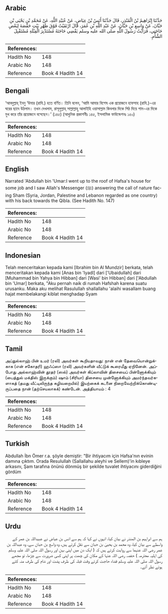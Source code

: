## Arabic


<div dir="rtl" lang="ar" style={{fontSize:'larger',backgroundColor:'#f8f9fa',padding:20}}>
حَدَّثَنَا إِبْرَاهِيمُ بْنُ الْمُنْذِرِ، قَالَ حَدَّثَنَا أَنَسُ بْنُ عِيَاضٍ، عَنْ عُبَيْدِ اللَّهِ، عَنْ مُحَمَّدِ بْنِ يَحْيَى بْنِ حَبَّانَ، عَنْ وَاسِعِ بْنِ حَبَّانَ، عَنْ عَبْدِ اللَّهِ بْنِ عُمَرَ، قَالَ ارْتَقَيْتُ فَوْقَ ظَهْرِ بَيْتِ حَفْصَةَ لِبَعْضِ حَاجَتِي، فَرَأَيْتُ رَسُولَ اللَّهِ صلى الله عليه وسلم يَقْضِي حَاجَتَهُ مُسْتَدْبِرَ الْقِبْلَةِ مُسْتَقْبِلَ الشَّأْمِ‏.‏
</div>
<div style={{backgroundColor:'#f8f9fa',padding:20, marginBottom: 10}}><table> <thead> <tr> <th>References:</th> <th></th> </tr> </thead> <tbody><tr><td>Hadith No</td><td>148</td></tr><tr><td>Arabic No</td><td>148</td></tr><tr><td>Reference</td><td>Book 4 Hadith 14</td></tr></tbody></table></div>

## Bengali


<div dir="ltr" lang="bn" style={{fontSize:'larger',backgroundColor:'#f8f9fa',padding:20}}>
‘আবদুল্লাহ্ ইবনু ‘উমার (রাযি.) হতে বর্ণিত। তিনি বলেন, ‘আমি আমার বিশেষ এক প্রয়োজনে হাফসাহ (রাযি.)-এর ঘরের ছাদে উঠলাম। তখন দেখলাম, রাসূলুল্লাহ্ সাল্লাল্লাহু আলাইহি ওয়াসাল্লাম কিবলার দিকে পিঠ দিয়ে শাম-এর দিকে মুখ করে তাঁর প্রয়োজনে বসেছেন।’ (১৪৫) (আধুনিক প্রকাশনীঃ ১৪৫, ইসলামিক ফাউন্ডেশনঃ ১৫০)
</div>
<div style={{backgroundColor:'#f8f9fa',padding:20, marginBottom: 10}}><table> <thead> <tr> <th>References:</th> <th></th> </tr> </thead> <tbody><tr><td>Hadith No</td><td>148</td></tr><tr><td>Arabic No</td><td>148</td></tr><tr><td>Reference</td><td>Book 4 Hadith 14</td></tr></tbody></table></div>

## English


<div dir="ltr" lang="en" style={{fontSize:'larger',backgroundColor:'#f8f9fa',padding:20}}>
Narrated 'Abdullah bin 'Umar:I went up to the roof of Hafsa's house for some job and I saw Allah's Messenger (ﷺ) answering the call of nature facing Sham (Syria, Jordan, Palestine and Lebanon regarded as one country) with his back towards the Qibla. (See Hadith No. 147)
</div>
<div style={{backgroundColor:'#f8f9fa',padding:20, marginBottom: 10}}><table> <thead> <tr> <th>References:</th> <th></th> </tr> </thead> <tbody><tr><td>Hadith No</td><td>148</td></tr><tr><td>Arabic No</td><td>148</td></tr><tr><td>Reference</td><td>Book 4 Hadith 14</td></tr></tbody></table></div>

## Indonesian


<div dir="ltr" lang="id" style={{fontSize:'larger',backgroundColor:'#f8f9fa',padding:20}}>
Telah menceritakan kepada kami [Ibrahim bin Al Mundzir] berkata, telah menceritakan kepada kami [Anas bin 'Iyadl] dari ['Ubaidullah] dari [Muhammad bin Yahya bin Hibban] dari [Wasi' bin Hibban] dari ['Abdullah bin 'Umar] berkata, "Aku pernah naik di rumah Hafshah karena suatu urusanku. Maka aku melihat Rasulullah shallallahu 'alaihi wasallam buang hajat membelakangi kiblat menghadap Syam
</div>
<div style={{backgroundColor:'#f8f9fa',padding:20, marginBottom: 10}}><table> <thead> <tr> <th>References:</th> <th></th> </tr> </thead> <tbody><tr><td>Hadith No</td><td>148</td></tr><tr><td>Arabic No</td><td>148</td></tr><tr><td>Reference</td><td>Book 4 Hadith 14</td></tr></tbody></table></div>

## Tamil


<div dir="ltr" lang="ta" style={{fontSize:'larger',backgroundColor:'#f8f9fa',padding:20}}>
அப்துல்லாஹ் பின் உமர் (ரலி) அவர்கள் கூறியதாவது: நான் என் தேவையொன்றுக்காக (என் சகோதரி) ஹஃப்ஸா (ரலி) அவர்களின் வீட்டுக் கூரைமீது ஏறினேன். அப்போது அல்லாஹ்வின் தூதர் (ஸல்) அவர்கள் கிப்லாவின் திசையைப் பின்னோக்கியும் (பைத்துல் மக்திஸ் இருக்கும்) ஷாம் (சிரியா) திசையை முன்னோக்கியும் அமர்ந்தவர்களாகத் (தமது வீட்டிலிருந்த கழிவறையில்) இயற்கைக் கடனை நிறைவேற்றிக்கொண்டிருப்பதை நான் (தற்செயலாகக்) கண்டேன். அத்தியாயம் : 4
</div>
<div style={{backgroundColor:'#f8f9fa',padding:20, marginBottom: 10}}><table> <thead> <tr> <th>References:</th> <th></th> </tr> </thead> <tbody><tr><td>Hadith No</td><td>148</td></tr><tr><td>Arabic No</td><td>148</td></tr><tr><td>Reference</td><td>Book 4 Hadith 14</td></tr></tbody></table></div>

## Turkish


<div dir="ltr" lang="tr" style={{fontSize:'larger',backgroundColor:'#f8f9fa',padding:20}}>
Abdullah İbn Ömer r.a. şöyle demiştir: "Bir ihtiyacım için Hafsa'nın evinin damına çıktım. Orada Resulullah (Sallallahu aleyhi ve Sellem)'in kıbleye arkasını, Şam tarafına önünü dönmüş bir şekilde tuvalet ihtiyacını giderdi­ğini gördüm
</div>
<div style={{backgroundColor:'#f8f9fa',padding:20, marginBottom: 10}}><table> <thead> <tr> <th>References:</th> <th></th> </tr> </thead> <tbody><tr><td>Hadith No</td><td>148</td></tr><tr><td>Arabic No</td><td>148</td></tr><tr><td>Reference</td><td>Book 4 Hadith 14</td></tr></tbody></table></div>

## Urdu


<div dir="rtl" lang="ur" style={{fontSize:'larger',backgroundColor:'#f8f9fa',padding:20}}>
ہم سے ابراہیم بن المنذر نے بیان کیا، انہوں نے کہا کہ ہم سے انس بن عیاض نے عبیداللہ بن عمر کے واسطے سے بیان کیا، وہ محمد بن یحییٰ بن حبان سے نقل کرتے ہیں، وہ واسع بن حبان سے، وہ عبداللہ بن عمر رضی اللہ عنہما سے روایت کرتے ہیں کہ ( ایک دن میں اپنی بہن اور رسول اللہ صلی اللہ علیہ وسلم کی اہلیہ محترمہ ) حفصہ رضی اللہ عنہا کے مکان کی چھت پر اپنی کسی ضرورت سے چڑھا، تو مجھے رسول اللہ صلی اللہ علیہ وسلم قضاء حاجت کرتے وقت قبلہ کی طرف پشت اور شام کی طرف منہ کئے ہوئے نظر آئے۔
</div>
<div style={{backgroundColor:'#f8f9fa',padding:20, marginBottom: 10}}><table> <thead> <tr> <th>References:</th> <th></th> </tr> </thead> <tbody><tr><td>Hadith No</td><td>148</td></tr><tr><td>Arabic No</td><td>148</td></tr><tr><td>Reference</td><td>Book 4 Hadith 14</td></tr></tbody></table></div>